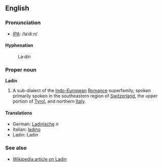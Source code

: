 ==English==
===Pronunciation===
*[[w:IPA|IPA]]: /ləˈdiːn/

====Hyphenation====
:La&middot;din

===Proper noun===
'''Ladin'''

#A sub-dialect of the [[Indo-European]] [[Romance]] superfamily, spoken primarily spoken in the southeastern region of [[w:Switzerland|Switzerland]], the upper portion of [[w:Tyrol|Tyrol]], and northern [[w:Italy|Italy]].

====Translations====
*German: [[Ladinische]] ''n''
*Italian: [[ladino#Italian|ladino]]
*Ladin: Ladin

===See also===
*[[w:Ladin language|Wikipedia article on Ladin]]